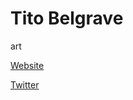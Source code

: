 # Tito Belgrave

<Skills>

art

</Skills>

<Personal>

[Website](http://www.ispyr.com)

[Twitter](https://twitter.com/ispyrarts)

</Personal>


